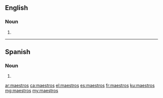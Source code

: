 ==English==

===Noun===
{{head|en|plural}}

# {{plural of|maestro|lang=en}}

----

==Spanish==

===Noun===
{{head|es|noun form|g=m-p}}

# {{masculine plural of|lang=es|maestro}}

[[ar:maestros]]
[[ca:maestros]]
[[el:maestros]]
[[es:maestros]]
[[fr:maestros]]
[[ku:maestros]]
[[mg:maestros]]
[[my:maestros]]